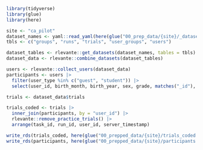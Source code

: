 ```r
library(tidyverse)
library(glue)
library(here)
```

```r
site <- "ca_pilot"
dataset_names <- yaml::read_yaml(here(glue("00_prep_data/{site}/_datasets.yml")))
tbls <- c("groups", "runs", "trials", "user_groups", "users")

dataset_tables <- rlevante::get_datasets(dataset_names, tables = tbls)
dataset_data <- rlevante::combine_datasets(dataset_tables)
```

```r
users <- rlevante::collect_users(dataset_data)
participants <- users |>
  filter(user_type %in% c("guest", "student")) |>
  select(user_id, birth_month, birth_year, sex, grade, matches("_id"), groups, ages)
```

```r
trials <- dataset_data$trials

trials_coded <- trials |>
  inner_join(participants, by = "user_id") |>
  rlevante::remove_practice_trials() |>
  arrange(task_id, run_id, user_id, server_timestamp)

write_rds(trials_coded, here(glue("00_prepped_data/{site}/trials_coded.rds")), compress = "gz")
write_rds(participants, here(glue("00_prepped_data/{site}/participants.rds")), compress = "gz")
```
